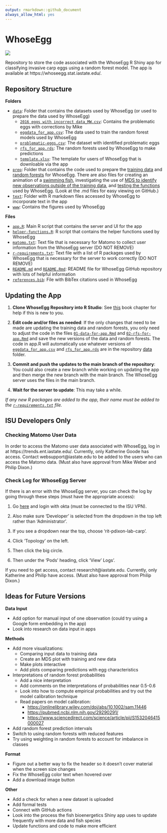 ```yaml
---
output: rmarkdown::github_document
always_allow_html: yes
---
```


# WhoseEgg

![](www/eggs-in-a-row.jpeg)

Repository to store the code associated with the WhoseEgg R Shiny app for classifying invasive carp eggs using a random forest model. The app is available at https://whoseegg.stat.iastate.edu/.

## Repository Structure

**Folders**

- [`data`](data/): Folder that contains the datasets used by WhoseEgg (or used to prepare the data used by WhoseEgg)
  - [`2016 eggs with incorrect data_MW.csv`](data/2016 eggs with incorrect data_MW.csv): Contains the problematic eggs with corrections by Mike
  - [`eggdata_for_app.csv`](data/eggdata_for_app.csv): The data used to train the random forest models used by WhoseEgg
  - [`problematic-eggs.csv`](data/problematic-eggs.csv): The dataset with identified problematic eggs
  - [`rfs_for_app.rds`](data/rfs_for_app.rds): The random forests used by WhoseEgg to make predictions
  - [`template.xlsx`](data/template.xlsx): The template for users of WhoseEgg that is downloable via the app
- [`prep`](prep/): Folder that contains the code used to prepare the [training data](prep/01-data-for-app.md) and [random forests](prep/02-rfs-for-app.md) for WhoseEgg. There are also files for creating an animation of a [swimming fish](prep/03-animation-for-app.md), investigating the use of [MDS to identify new observations outside of the training data](prep/04-mds-for-app.md), and [testing the functions](prep/99-testing-app-functions.md) used by WhoseEgg. (Look at the .md files for easy viewing on GitHub.)
- [`text`](text/): Folder with R markdown files accessed by WhoseEgg to incorporate text in the app
- [`www`](www/): Contains the figures used by WhoseEgg

**Files**

- [`app.R`](app.R): Main R script that contains the server and UI for the app
- [`helper-functions.R`](helper-functions.R): R script that contains the helper functions used by WhoseEgg
- [`matomo.txt`](matomo.txt): Text file that is necessary for Matomo to collect user information from the WhoseEgg server (DO NOT REMOVE)
- [`r-requirements.txt`](r-requirements.txt): Text file with a list of R packages used by WhoseEgg that is necessary for the server to work correctly (DO NOT REMOVE)
- [`README.md`](README.md) and [`README.Rmd`](README.Rmd): README file for WhoseEgg GitHub repository with lots of helpful information
- [`references.bib`](references.bib): File with BibTex citations used in WhoseEgg

## Updating the App

1. **Clone WhoseEgg Repository into R Studio**: See [this](https://happygitwithr.com/rstudio-git-github.html) book chapter for help if this is new to you.

2. **Edit code and/or files as needed**: If the only changes that need to be made are updating the training data and random forests, you only need to adjust the code in the files [`01-data-for-app.Rmd`](prep/01-data-for-app.Rmd) and [`02-rfs-for-app.Rmd`](prep/02-rfs-for-app.Rmd) and save the new versions of the data and random forests. The code in app.R will automatically use whatever versions of [`eggdata_for_app.csv`](data/eggdata_for_app.csv) and [`rfs_for_app.rds`](data/rfs_for_app.rds) are in the repository [data](data/) folder.

3. **Commit and push the updates to the main branch of the repository**: You could also create a new branch while working on updating the app and then merge the new branch with the main branch. The WhoseEgg server uses the files in the main branch.

4. **Wait for the server to update**: This may take a while.

*If any new R packages are added to the app, their name must be added to the [`r-requirements.txt`](r-requirements.txt) file.*

## ISU Developers Only 

### Checking Matomo User Data

In order to access the Matomo user data associated with WhoseEgg, log in at https://trends.ent.iastate.edu/. Currently, only Katherine Goode has access. Contact websupport@iastate.edu to be added to the users who can access the Matomo data. (Must also have approval from Mike Weber and Philip Dixon.)

### Check Log for WhoseEgg Server

If there is an error with the WhoseEgg server, you can check the log by going through these steps (must have the appropriate access): 

1. Go [here](https://console.apps.nimbus.las.iastate.edu/) and login with okta (must be connected to the ISU VPN).

2. Also make sure 'Developer' is selected from the dropdown in the top left rather than 'Administrator'. 

3. If you see a dropdown near the top, choose 'rit-pdixon-lab-carp'.

4. Click 'Topology' on the left. 

5. Then click the big circle. 

6. Then under the 'Pods' heading, click 'View' Logs'.

If you need to get access, contact researchit@iastate.edu. Currently, only Katherine and Philip have access. (Must also have approval from Philip Dixon.)

## Ideas for Future Versions

**Data Input**

- Add option for manual input of one observation (could try using a Google form embedding in the app)
- Look into research on data input in apps

**Methods**

- Add more visualizations:
  - Comparing input data to training data
  - Create an MDS plot with training and new data
  - Make plots interactive
  - Add plots comparing predictions with egg characteristics
- Interpretations of random forest probabilities
  - Add a nice interpretation
  - Add comments on the interpretations of probabilities near 0.5-0.6
  - Look into how to compute empirical probabilities and try out the model calibration technique
  - Read papers on model calibration:
    - [https://onlinelibrary.wiley.com/doi/abs/10.1002/sam.11446](https://onlinelibrary.wiley.com/doi/abs/10.1002/sam.11446)
    - [https://pubmed.ncbi.nlm.nih.gov/29290291/](https://pubmed.ncbi.nlm.nih.gov/29290291/)
    - [https://www.sciencedirect.com/science/article/pii/S1532046415000027](https://www.sciencedirect.com/science/article/pii/S1532046415000027)
- Add random forest prediction intervals
- Switch to using random forests with reduced features
- Try using weighting in random forests to account for imbalance in classes

**Format**

- Figure out a better way to fix the header so it doesn't cover material when the screen size changes
- Fix the WhoseEgg color text when hovered over
- Add a download image button

**Other**

- Add a check for when a new dataset is uploaded
- Add formal tests
- Connect with GitHub actions
- Look into the process the fish bioenergetics Shiny app uses to update frequently with more data and fish species
- Update functions and code to make more efficient